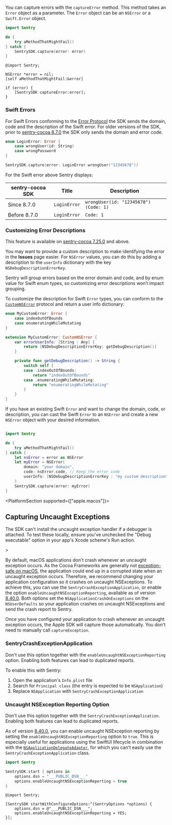 You can capture errors with the `captureError` method. This method takes an `Error` object as a parameter. The `Error` object can be an `NSError` or a `Swift.Error` object.

```swift {tabTitle:Swift}
import Sentry

do {
    try aMethodThatMightFail()
} catch {
    SentrySDK.capture(error: error)
}
```

```objc {tabTitle:Objective-C}
@import Sentry;

NSError *error = nil;
[self aMethodThatMightFail:&error]

if (error) {
    [SentrySDK captureError:error];
}
```

### Swift Errors

For Swift Errors conforming to the [Error Protocol](https://developer.apple.com/documentation/swift/error) the SDK sends the domain, code and the description of the Swift error.
For older versions of the SDK, prior to [sentry-cocoa 8.7.0](https://github.com/getsentry/sentry-cocoa/blob/main/CHANGELOG.md#870) the SDK only sends the domain and error code.

```Swift
enum LoginError: Error {
    case wrongUser(id: String)
    case wrongPassword
}

SentrySDK.capture(error: LoginError.wrongUser("12345678"))
```

For the Swift error above Sentry displays:

| sentry-cocoa SDK | Title        | Description                           |
| ---------------- | ------------ | ------------------------------------- |
| Since 8.7.0      | `LoginError` | `wrongUser(id: "12345678") (Code: 1)` |
| Before 8.7.0     | `LoginError` | `Code: 1`                             |

### Customizing Error Descriptions

This feature is available on [sentry-cocoa 7.25.0](https://github.com/getsentry/sentry-cocoa/blob/main/CHANGELOG.md#7250) and above.

You may want to provide a custom description to make identifying the error in the **Issues** page easier. For `NSError` values, you can do this by adding a description to the `userInfo` dictionary with the key `NSDebugDescriptionErrorKey`.

Sentry will group errors based on the error domain and code, and by enum value for Swift enum types, so customizing error descriptions won’t impact grouping.

To customize the description for Swift `Error` types, you can conform to the [`CustomNSError`](https://developer.apple.com/documentation/foundation/customnserror) protocol and return a user info dictionary:

```swift {tabTitle:Swift}
enum MyCustomError: Error {
    case indexOutOfBounds
    case enumeratingWhileMutating
}

extension MyCustomError: CustomNSError {
    var errorUserInfo: [String : Any] {
        return [NSDebugDescriptionErrorKey: getDebugDescription()]
    }

    private func getDebugDescription() -> String {
        switch self {
        case .indexOutOfBounds:
            return "indexOutOfBounds"
        case .enumeratingWhileMutating:
            return "enumeratingWhileMutating"
        }
    }
}
```

If you have an existing Swift `Error` and want to change the domain, code, or description, you can cast the Swift `Error` to an `NSError` and create a new `NSError` object with your desired information.

```swift {tabTitle:Swift}

import Sentry

do {
    try aMethodThatMightFail()
} catch {
    let nsError = error as NSError
    let myError = NSError(
        domain: "your domain",
        code: nsError.code, // Keep the error code
        userInfo: [NSDebugDescriptionErrorKey : "my custom description"]
    )
    SentrySDK.capture(error: myError)
}
```

<PlatformSection supported={["apple.macos"]}>

## Capturing Uncaught Exceptions

<Alert>

The SDK can't install the uncaught exception handler if a debugger is attached. To test these locally, ensure you've unchecked the "Debug executable" option in your app's Xcode scheme's Run action.

</Alert>>

By default, macOS applications don't crash whenever an uncaught exception occurs. As the Cocoa Frameworks are generally not [exception-safe on macOS](https://developer.apple.com/library/archive/documentation/Cocoa/Conceptual/Exceptions/Articles/ExceptionsAndCocoaFrameworks.html), the application could end up in a corrupted state when an uncaught exception occurs. Therefore, we recommend changing your application configuration so it crashes on uncaught NSExceptions. To achieve this, you can use the `SentryCrashExceptionApplication`, or enable the option `enableUncaughtNSExceptionReporting`, available as of version [8.40.0](https://github.com/getsentry/sentry-cocoa/blob/main/CHANGELOG.md#8400). Both options set the `NSApplicationCrashOnExceptions` on the `NSUserDefaults` so your application crashes on uncaught NSExceptions and send the crash report to Sentry.

Once you have configured your application to crash whenever an uncaught exception occurs, the Apple SDK will capture those automatically. You don't need to manually call `captureException`.

### SentryCrashExceptionApplication

<Alert level="warning">

Don't use this option together with the `enableUncaughtNSExceptionReporting` option. Enabling both features can lead to duplicated reports.

</Alert>

To enable this with Sentry:

1. Open the application's `Info.plist` file
2. Search for `Principal class` (the entry is expected to be `NSApplication`)
3. Replace `NSApplication` with `SentryCrashExceptionApplication`

### Uncaught NSException Reporting Option

<Alert level="warning">

Don't use this option together with the `SentryCrashExceptionApplication`. Enabling both features can lead to duplicated reports.

</Alert>

As of version [8.40.0](https://github.com/getsentry/sentry-cocoa/blob/main/CHANGELOG.md#8400), you can enable uncaught NSException reporting by setting the `enableUncaughtNSExceptionReporting` option to `true`. This is especially useful for applications using the SwiftUI lifecycle in combination with the [`NSApplicationDelegateAdaptor`](https://developer.apple.com/documentation/swiftui/nsapplicationdelegateadaptor), for which you can't easily use the `SentryCrashExceptionApplication` class.

```swift {tabTitle:Swift}
import Sentry

SentrySDK.start { options in
    options.dsn = "___PUBLIC_DSN___"
    options.enableUncaughtNSExceptionReporting = true
}
```
```objc {tabTitle:Objective-C}
@import Sentry;

[SentrySDK startWithConfigureOptions:^(SentryOptions *options) {
    options.dsn = @"___PUBLIC_DSN___";
    options.enableUncaughtNSExceptionReporting = YES;
}];
```

</PlatformSection>
